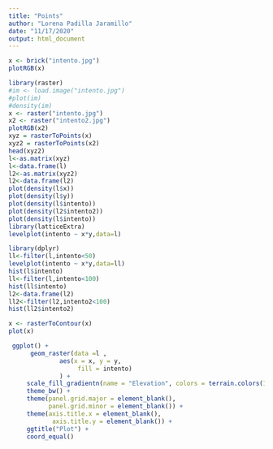 ---
title: "Points"
author: "Lorena Padilla Jaramillo"
date: "11/17/2020"
output: html_document
---

```{r}
x <- brick("intento.jpg")
plotRGB(x)
```





```{r}
library(raster)
#im <- load.image("intento.jpg")
#plot(im)
#density(im)
x <- raster("intento.jpg")
x2 <- raster("intento2.jpg")
plotRGB(x2)
xyz = rasterToPoints(x)
xyz2 = rasterToPoints(x2)
head(xyz2)
l<-as.matrix(xyz)
l<-data.frame(l)
l2<-as.matrix(xyz2)
l2<-data.frame(l2)
plot(density(l$x))
plot(density(l$y))
plot(density(l$intento))
plot(density(l2$intento2))
plot(density(l$intento))
library(latticeExtra) 
levelplot(intento ~ x*y,data=l)
```

```{r}
library(dplyr)
ll<-filter(l,intento<50)
levelplot(intento ~ x*y,data=ll)
hist(l$intento)
ll<-filter(l,intento<100)
hist(ll$intento)
l2<-data.frame(l2)
ll2<-filter(l2,intento2<100)
hist(ll2$intento2)
```





```{r}
x <- rasterToContour(x)
plot(x)

```


```{r}
 ggplot() +
      geom_raster(data =l , 
              aes(x = x, y = y, 
                   fill = intento)
              ) + 
     scale_fill_gradientn(name = "Elevation", colors = terrain.colors(10)) +
     theme_bw() +
     theme(panel.grid.major = element_blank(), 
           panel.grid.minor = element_blank()) +
     theme(axis.title.x = element_blank(),
            axis.title.y = element_blank()) +
     ggtitle("Plot") +
     coord_equal()
```



